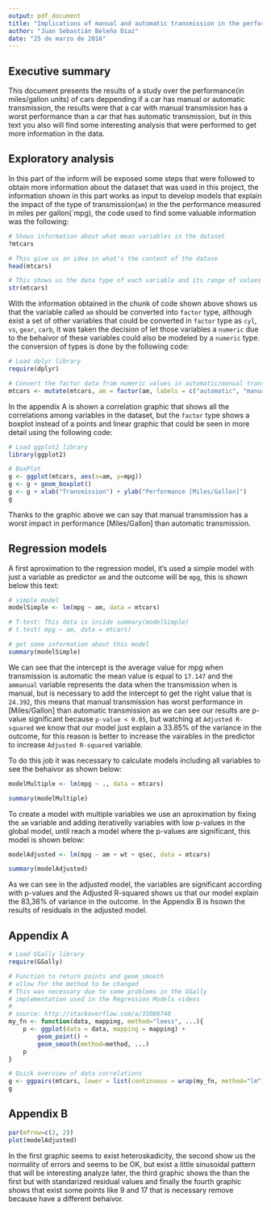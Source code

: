 ```yaml
---
output: pdf_document
title: "Implications of manual and automatic transmission in the performance in miles/gallon units"
author: "Juan Sebastián Beleño Díaz"
date: "25 de marzo de 2016"
---
```


## Executive summary

This document presents the results of a study over the performance(in miles/gallon units) 
of cars deppending if a car has manual or automatic transmission, the results were that 
a car with manual transmission has a worst performance than a car that has automatic transmission,
but in this text you also will find some interesting analysis that were performed to get
more information in the data.

## Exploratory analysis

In this part of the inform will be exposed some steps that were followed to obtain 
more information about the dataset that was used in this project, the information
shown in this part works as input to develop models that explain the impact of
the type of transmission(`am`) in the the performance measured in miles per gallon(`mpg),
the code used to find some valuable information was the following:

```r
# Shows information about what mean variables in the dataset
?mtcars

# This give us an idea in what's the content of the datase
head(mtcars)

# This shows us the data type of each variable and its range of values
str(mtcars)
```

With the information obtained in the chunk of code shown above shows us that the
variable called `am` should be converted into `factor` type, although exist a set
of other variables that could be converted in `factor` type as `cyl`, `vs`, `gear`,
`carb`, it was taken the decision of let those variables a `numeric` due to the 
behaivor of these variables could also be modeled by a `numeric` type. the conversion
of types is done by the following code:

```r
# Load dplyr library
require(dplyr)

# Convert the factor data from numeric values in automatic/manual transmission values
mtcars <- mutate(mtcars, am = factor(am, labels = c("automatic", "manual")))
```

In the appendix A is shown a correlation graphic that shows all the correlations
among variables in the dataset, but the `factor` type shows a boxplot instead of a
points and linear graphic that could be seen in more detail using the following code:

```r
# Load ggplot2 library
library(ggplot2)

# BoxPlot
g <- ggplot(mtcars, aes(x=am, y=mpg))
g <- g + geom_boxplot()
g <- g + xlab("Transmission") + ylab("Performance [Miles/Gallon]")
g
```

Thanks to the graphic above we can say that manual transmission has a worst impact in
performance [Miles/Gallon] than automatic transmission.

## Regression models

A first aproximation to the regression model, it's used a simple model with just a 
variable as predictor `am` and the outcome will be `mpg`, this is shown below this 
text:

```r
# simple model
modelSimple <- lm(mpg ~ am, data = mtcars)

# T-test: This data is inside summary(modelSimple)
# t.test( mpg ~ am, data = mtcars)

# get some information about this model
summary(modelSimple)
```

We can see that the intercept is the average value for mpg when transmission is 
automatic the mean value is equal to `17.147` and the `ammanual` variable represents
the data when the transmission when is manual, but is necessary to add the intercept 
to get the right value that is `24.392`, this means that manual transmission has worst 
performance in [Miles/Gallon] than automatic transmission as we can see our results
are p-value significant because `p-value < 0.05`, but watching at `Adjusted R-squared`
we know that our model just explain a 33.85% of the variance in the outcome, for this 
reason is better to increase the vairables in the predictor to increase `Adjusted R-squared`
variable.

To do this job it was necessary to calculate models including all variables to see the
behaivor as shown below:

```r
modelMultiple <- lm(mpg ~ ., data = mtcars)

summary(modelMultiple)
```

To create a model with multiple variables we use an aproximation by fixing the `am`
variable and adding iterativelly variables with low p-values in the global model, until
reach a model where the p-values are significant, this model is shown below:

```r
modelAdjusted <- lm(mpg ~ am + wt + qsec, data = mtcars)

summary(modelAdjusted)
```

As we can see in the adjusted model, the variables are significant according with
p-values and the Adjusted R-squared shows us that our model explain the 83,36% of 
variance in the outcome. In the Appendix B is hsown the results of residuals in 
the adjusted model.

## Appendix A

```r
# Load GGally library
require(GGally)

# Function to return points and geom_smooth
# allow for the method to be changed
# This was necessary due to some problems in the GGally
# implementation used in the Regression Models videos
#
# source: http://stackoverflow.com/a/35088740
my_fn <- function(data, mapping, method="loess", ...){
    p <- ggplot(data = data, mapping = mapping) + 
        geom_point() + 
        geom_smooth(method=method, ...)
    p
}

# Quick overview of data correlations
g <- ggpairs(mtcars, lower = list(continuous = wrap(my_fn, method="lm")))
g
```

## Appendix B

```r
par(mfrow=c(2, 2))
plot(modelAdjusted)
```

In the first graphic seems to exist heteroskadicity, the second show us the normality
of errors and seems to be OK, but exist a little sinusoidal pattern that will be interesting
analyze later, the third graphic shows the than the first but with standarized residual values
and finally the fourth graphic shows that exist some points like 9 and 17 that is necessary
remove because have a different behaivor.